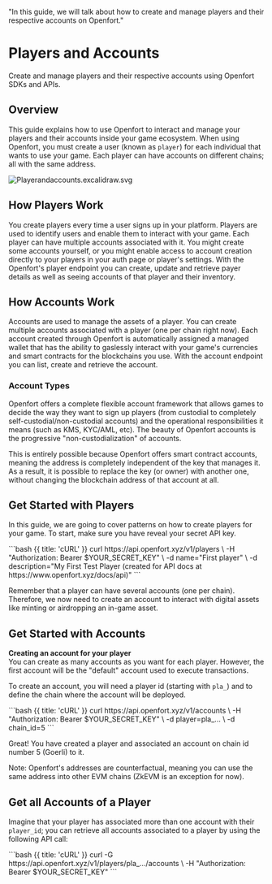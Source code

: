   "In this guide, we will talk about how to create and manage players and their respective accounts on Openfort."

# Players and Accounts

Create and manage players and their respective accounts using Openfort SDKs and APIs.

## Overview

This guide explains how to use Openfort to interact and manage your players and their accounts inside your game ecosystem.
When using Openfort, you must create a user (known as `player`) for each individual that wants to use your game.
Each player can have accounts on different chains; all with the same address.

![Playerandaccounts.excalidraw.svg](https://strapi-oube.onrender.com/uploads/Player_and_accounts_1943b35b8a.svg)

## How Players Work

You create players every time a user signs up in your platform.
Players are used to identify users and enable them to interact with your game.
Each player can have multiple accounts associated with it.
You might create some accounts yourself, or you might enable access to account creation directly to your players in your auth page or player's settings.
With the Openfort's player endpoint you can create, update and retrieve payer details as well as seeing accounts of that player and their inventory.

## How Accounts Work

Accounts are used to manage the assets of a player. You can create multiple accounts associated with a player (one per chain right now).
Each account created through Openfort is automatically assigned a managed wallet that has the ability to gaslessly interact with your game's currencies and smart contracts for the blockchains you use.
With the account endpoint you can list, create and retrieve the account.

### Account Types

Openfort offers a complete flexible account framework that allows games to decide the way they want to sign up players
(from custodial to completely self-custodial/non-custodial accounts) and the operational responsibilities it means
(such as KMS, KYC/AML, etc). The beauty of Openfort accounts is the progressive "non-custodialization" of accounts.

This is entirely possible because Openfort offers smart contract accounts, meaning the address is completely independent of the 
key that manages it. As a result, it is possible to replace the key (or owner) with another one, without changing the blockchain address of that account at all.

## Get Started with Players

In this guide, we are going to cover patterns on how to create players for your game. To start, make sure you have reveal your secret API key.

<CodeGroup title="Create a player" tag="POST" label="/v1/players">
  ```bash {{ title: 'cURL' }}
  curl https://api.openfort.xyz/v1/players \
    -H "Authorization: Bearer $YOUR_SECRET_KEY" \
    -d name="First player" \
    -d description="My First Test Player (created for API docs at https://www.openfort.xyz/docs/api)"
  ```
</CodeGroup>

Remember that a player can have several accounts (one per chain).
Therefore, we now need to create an account to interact with digital assets like minting or airdropping an in-game asset.

## Get Started with Accounts

<Note>
  <strong>Creating an account for your player</strong>
  <br /> You can create as many accounts as you want for each player. However, the first account will be the "default" account used to execute transactions. 
</Note>

To create an account, you will need a player id (starting with `pla_`) and to define the chain where the account will be deployed.

<CodeGroup title="Create an account under the player's ID" tag="POST" label="/v1/accounts">
  ```bash {{ title: 'cURL' }}
  curl https://api.openfort.xyz/v1/accounts \
    -H "Authorization: Bearer $YOUR_SECRET_KEY" \
    -d player=pla_... \
    -d chain_id=5
  ```
</CodeGroup>

Great! You have created a player and associated an account on chain id number 5 (Goerli) to it. 

Note: Openfort's addresses are counterfactual, meaning you can use the same address into other EVM chains (ZkEVM is an exception for now).

## Get all Accounts of a Player

Imagine that your player has associated more than one account with their `player_id`; you can retrieve all accounts associated to a player by using the following API call:

<CodeGroup title="List player's accounts" tag="GET" label="/v1/players/:player/accounts">
  ```bash {{ title: 'cURL' }}
    curl -G https://api.openfort.xyz/v1/players/pla_.../accounts \
    -H "Authorization: Bearer $YOUR_SECRET_KEY"
  ```
</CodeGroup>
